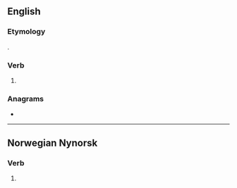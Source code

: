 ==English==

===Etymology===
{{suffix|en|bite|est}}.

===Verb===
{{head|en|verb form}}

# {{en-archaic second-person singular of|bite}}

===Anagrams===
* {{anagrams|en|a=beistt|bitset|tibets}}

----

==Norwegian Nynorsk==

===Verb===
{{head|nn|verb form}}

# {{infl of|nn|bitast||sup}}